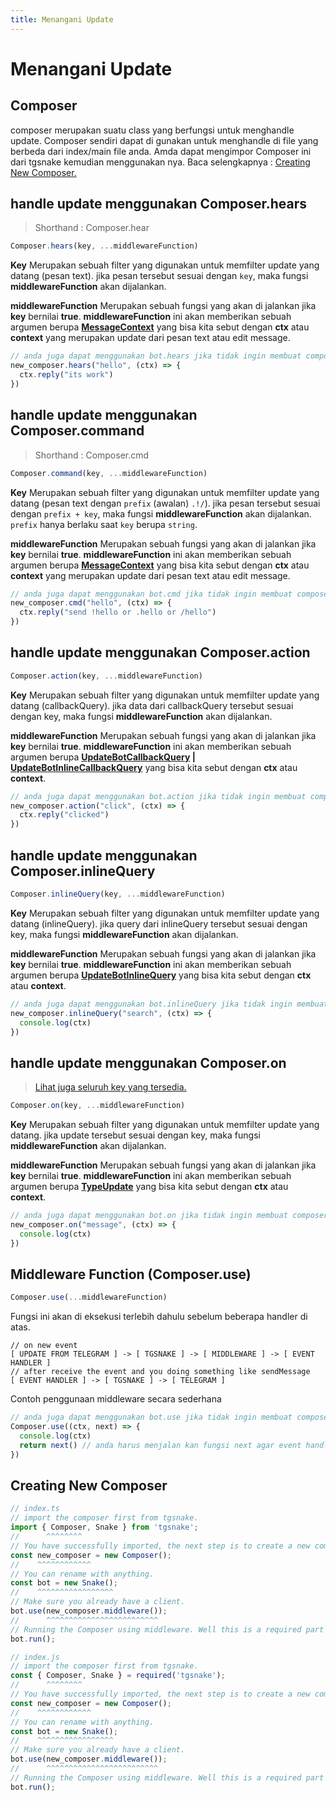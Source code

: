 ```yaml
---
title: Menangani Update
---
```



# Menangani Update

## Composer

composer merupakan suatu class yang berfungsi untuk menghandle update. Composer sendiri dapat di gunakan untuk menghandle di file yang berbeda dari index/main file anda. Amda dapat mengimpor Composer ini dari tgsnake kemudian menggunakan nya. Baca selengkapnya : [Creating New Composer.](#creating-new-composer)

## handle update menggunakan Composer.hears

> Shorthand : Composer.hear

```typescript
Composer.hears(key, ...middlewareFunction)
```

**Key** Merupakan sebuah filter yang digunakan untuk memfilter update yang datang (pesan text). jika pesan tersebut sesuai dengan `key`, maka fungsi **middlewareFunction** akan dijalankan.

**middlewareFunction** Merupakan sebuah fungsi yang akan di jalankan jika **key** bernilai **true**. **middlewareFunction** ini akan memberikan sebuah argumen berupa **[MessageContext](/beta/classes/Context.MessageContext.html)** yang bisa kita sebut dengan **ctx** atau **context** yang merupakan update dari pesan text atau edit message.

```typescript
// anda juga dapat menggunakan bot.hears jika tidak ingin membuat composer baru.
new_composer.hears("hello", (ctx) => {
  ctx.reply("its work")
})
```

## handle update menggunakan Composer.command

> Shorthand : Composer.cmd

```typescript
Composer.command(key, ...middlewareFunction)
```

**Key** Merupakan sebuah filter yang digunakan untuk memfilter update yang datang (pesan text dengan `prefix` (awalan) `.!/`). jika pesan tersebut sesuai dengan `prefix + key`, maka fungsi **middlewareFunction** akan dijalankan. `prefix` hanya berlaku saat `key` berupa `string`.

**middlewareFunction** Merupakan sebuah fungsi yang akan di jalankan jika **key** bernilai **true**. **middlewareFunction** ini akan memberikan sebuah argumen berupa **[MessageContext](/beta/classes/Context.MessageContext.html)** yang bisa kita sebut dengan **ctx** atau **context** yang merupakan update dari pesan text atau edit message.

```typescript
// anda juga dapat menggunakan bot.cmd jika tidak ingin membuat composer baru.
new_composer.cmd("hello", (ctx) => {
  ctx.reply("send !hello or .hello or /hello")
})
```

## handle update menggunakan Composer.action

```typescript
Composer.action(key, ...middlewareFunction)
```

**Key** Merupakan sebuah filter yang digunakan untuk memfilter update yang datang (callbackQuery). jika data dari callbackQuery tersebut sesuai dengan key, maka fungsi **middlewareFunction** akan dijalankan.

**middlewareFunction** Merupakan sebuah fungsi yang akan di jalankan jika **key** bernilai **true**. **middlewareFunction** ini akan memberikan sebuah argumen berupa **[UpdateBotCallbackQuery](/beta/classes/Updates.UpdateInlineBotCallbackQuery.html) | [UpdateBotInlineCallbackQuery](/beta/classes/Updates.UpdateBotCallbackQuery.html)** yang bisa kita sebut dengan **ctx** atau **context**.

```typescript
// anda juga dapat menggunakan bot.action jika tidak ingin membuat composer baru.
new_composer.action("click", (ctx) => {
  ctx.reply("clicked")
})
```

## handle update menggunakan Composer.inlineQuery

```typescript
Composer.inlineQuery(key, ...middlewareFunction)
```

**Key** Merupakan sebuah filter yang digunakan untuk memfilter update yang datang (inlineQuery). jika query dari inlineQuery tersebut sesuai dengan key, maka fungsi **middlewareFunction** akan dijalankan.

**middlewareFunction** Merupakan sebuah fungsi yang akan di jalankan jika **key** bernilai **true**. **middlewareFunction** ini akan memberikan sebuah argumen berupa **[UpdateBotInlineQuery](/beta/classes/Updates.UpdateBotInlineQuery.html)** yang bisa kita sebut dengan **ctx** atau **context**.

```typescript
// anda juga dapat menggunakan bot.inlineQuery jika tidak ingin membuat composer baru.
new_composer.inlineQuery("search", (ctx) => {
  console.log(ctx)
})
```

## handle update menggunakan Composer.on

> [Lihat juga seluruh key yang tersedia.](/beta/interfaces/Update.Context)

```typescript
Composer.on(key, ...middlewareFunction)
```

**Key** Merupakan sebuah filter yang digunakan untuk memfilter update yang datang. jika update tersebut sesuai dengan key, maka fungsi **middlewareFunction** akan dijalankan.

**middlewareFunction** Merupakan sebuah fungsi yang akan di jalankan jika **key** bernilai **true**. **middlewareFunction** ini akan memberikan sebuah argumen berupa **[TypeUpdate](/beta/modules/Updates#TypeUpdate)** yang bisa kita sebut dengan **ctx** atau **context**.

```typescript
// anda juga dapat menggunakan bot.on jika tidak ingin membuat composer baru.
new_composer.on("message", (ctx) => {
  console.log(ctx)
})
```

## Middleware Function (Composer.use)

```typescript
Composer.use(...middlewareFunction)
```

Fungsi ini akan di eksekusi terlebih dahulu sebelum beberapa handler di atas.

```plain-text
// on new event
[ UPDATE FROM TELEGRAM ] -> [ TGSNAKE ] -> [ MIDDLEWARE ] -> [ EVENT HANDLER ]
// after receive the event and you doing something like sendMessage
[ EVENT HANDLER ] -> [ TGSNAKE ] -> [ TELEGRAM ]
```

Contoh penggunaan middleware secara sederhana

```typescript
// anda juga dapat menggunakan bot.use jika tidak ingin membuat composer baru.
Composer.use((ctx, next) => {
  console.log(ctx)
  return next() // anda harus menjalan kan fungsi next agar event handler dapat bekerja, jika tidak maka akan berhenti disini.
})
```

## Creating New Composer

<TabGroup>
  <TabContent name="typescript">

```typescript
// index.ts
// import the composer first from tgsnake.
import { Composer, Snake } from 'tgsnake';
//      ^^^^^^^^
// You have successfully imported, the next step is to create a new composer
const new_composer = new Composer();
//    ^^^^^^^^^^^^
// You can rename with anything.
const bot = new Snake();
//    ^^^^^^^^^^^^^^^^^
// Make sure you already have a client.
bot.use(new_composer.middleware());
//      ^^^^^^^^^^^^^^^^^^^^^^^^^
// Running the Composer using middleware. Well this is a required part to make a composer work.
bot.run();

```

  </TabContent>
  <TabContent name="javascript">

```typescript
// index.js
// import the composer first from tgsnake.
const { Composer, Snake } = required('tgsnake');
//      ^^^^^^^^
// You have successfully imported, the next step is to create a new composer
const new_composer = new Composer();
//    ^^^^^^^^^^^^
// You can rename with anything.
const bot = new Snake();
//    ^^^^^^^^^^^^^^^^^
// Make sure you already have a client.
bot.use(new_composer.middleware());
//      ^^^^^^^^^^^^^^^^^^^^^^^^^
// Running the Composer using middleware. Well this is a required part to make a composer work.
bot.run();

```

  </TabContent>
</TabGroup><br/>
